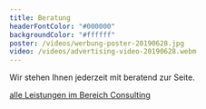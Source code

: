 ```yaml
---
title: Beratung
headerFontColor: "#000000"
backgroundColor: "#ffffff"
poster: /videos/werbung-poster-20190628.jpg
video: /videos/advertising-video-20190628.webm
---
```


Wir stehen Ihnen jederzeit mit beratend zur Seite.

[alle Leistungen im Bereich Consulting](/consulting/)
